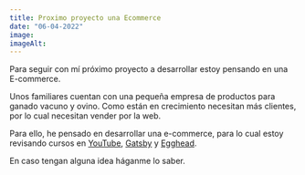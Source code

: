 ```yaml
---
title: Proximo proyecto una Ecommerce
date: "06-04-2022"
image: 
imageAlt: 
---
```


Para seguir con mí próximo proyecto a desarrollar estoy pensando en una E-commerce. 

Unos familiares cuentan con una pequeña empresa de productos para ganado vacuno y ovino. Como están en crecimiento necesitan más clientes, por lo cual necesitan vender por la web.

Para ello, he pensado en desarrollar una e-commerce, para lo cual estoy revisando cursos en [YouTube](https://www.youtube.com/), [Gatsby](https://www.gatsbyjs.com/) y [Egghead](https://egghead.io/).

En caso tengan alguna idea háganme lo saber. 